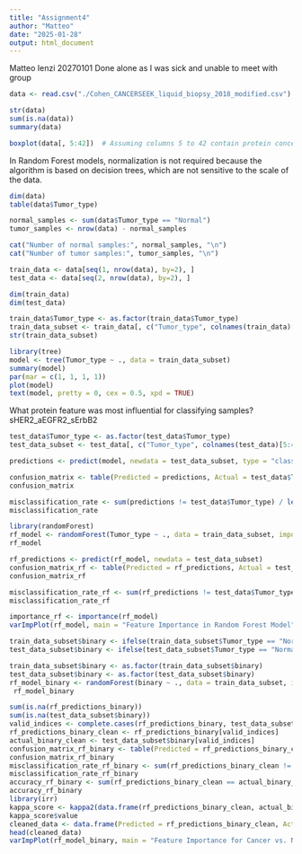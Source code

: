 ```yaml
---
title: "Assignment4"
author: "Matteo"
date: "2025-01-28"
output: html_document
---
```


Matteo Ienzi 20270101
Done alone as I was sick and unable to meet with group

```r
data <- read.csv("./Cohen_CANCERSEEK_liquid_biopsy_2018_modified.csv")

str(data)
sum(is.na(data))
summary(data)
```

```r
boxplot(data[, 5:42])  # Assuming columns 5 to 42 contain protein concentration data
```
 In Random Forest models, normalization is not required because the algorithm is based on decision trees, which are not sensitive to the scale of the data.

```r
dim(data)
table(data$Tumor_type)
```

```r
normal_samples <- sum(data$Tumor_type == "Normal")
tumor_samples <- nrow(data) - normal_samples

cat("Number of normal samples:", normal_samples, "\n")
cat("Number of tumor samples:", tumor_samples, "\n")
```

```r
train_data <- data[seq(1, nrow(data), by=2), ]
test_data <- data[seq(2, nrow(data), by=2), ]

dim(train_data)
dim(test_data)
```

```r
train_data$Tumor_type <- as.factor(train_data$Tumor_type)
train_data_subset <- train_data[, c("Tumor_type", colnames(train_data)[5:42])]
str(train_data_subset)
```

```r
library(tree)
model <- tree(Tumor_type ~ ., data = train_data_subset)
summary(model)
par(mar = c(1, 1, 1, 1))
plot(model)
text(model, pretty = 0, cex = 0.5, xpd = TRUE)
```
What protein feature was most influential for classifying samples?
sHER2_aEGFR2_sErbB2

```r
test_data$Tumor_type <- as.factor(test_data$Tumor_type)
test_data_subset <- test_data[, c("Tumor_type", colnames(test_data)[5:42])]

predictions <- predict(model, newdata = test_data_subset, type = "class")

confusion_matrix <- table(Predicted = predictions, Actual = test_data$Tumor_type)
confusion_matrix
```

```r
misclassification_rate <- sum(predictions != test_data$Tumor_type) / length(predictions)
misclassification_rate
```

```r
library(randomForest)
rf_model <- randomForest(Tumor_type ~ ., data = train_data_subset, importance = TRUE)
rf_model
```

```r
rf_predictions <- predict(rf_model, newdata = test_data_subset)
confusion_matrix_rf <- table(Predicted = rf_predictions, Actual = test_data$Tumor_type)
confusion_matrix_rf

misclassification_rate_rf <- sum(rf_predictions != test_data$Tumor_type) / length(rf_predictions)
misclassification_rate_rf
```

```r
importance_rf <- importance(rf_model)
varImpPlot(rf_model, main = "Feature Importance in Random Forest Model", cex = 0.5, xpd = TRUE)
```

```r
train_data_subset$binary <- ifelse(train_data_subset$Tumor_type == "Normal", "Normal", "Cancer")
test_data_subset$binary <- ifelse(test_data_subset$Tumor_type == "Normal", "Normal", "Cancer")

train_data_subset$binary <- as.factor(train_data_subset$binary)
test_data_subset$binary <- as.factor(test_data_subset$binary)
rf_model_binary <- randomForest(binary ~ ., data = train_data_subset, importance = TRUE)
 rf_model_binary
```

```r
sum(is.na(rf_predictions_binary))
sum(is.na(test_data_subset$binary))
valid_indices <- complete.cases(rf_predictions_binary, test_data_subset$binary)
rf_predictions_binary_clean <- rf_predictions_binary[valid_indices]
actual_binary_clean <- test_data_subset$binary[valid_indices]
confusion_matrix_rf_binary <- table(Predicted = rf_predictions_binary_clean, Actual = actual_binary_clean)
confusion_matrix_rf_binary
misclassification_rate_rf_binary <- sum(rf_predictions_binary_clean != actual_binary_clean) / length(rf_predictions_binary_clean)
misclassification_rate_rf_binary
accuracy_rf_binary <- sum(rf_predictions_binary_clean == actual_binary_clean) / length(rf_predictions_binary_clean)
accuracy_rf_binary
library(irr)
kappa_score <- kappa2(data.frame(rf_predictions_binary_clean, actual_binary_clean))
kappa_score$value
cleaned_data <- data.frame(Predicted = rf_predictions_binary_clean, Actual = actual_binary_clean)
head(cleaned_data)
varImpPlot(rf_model_binary, main = "Feature Importance for Cancer vs. Normal", cex = 0.5, xpd = TRUE)
```

